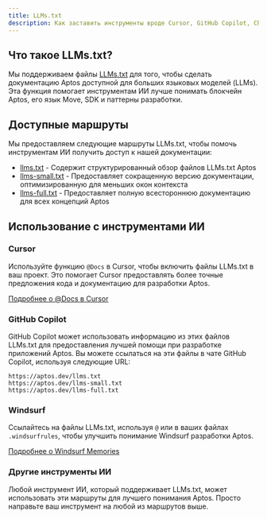 ```yaml
---
title: LLMs.txt
description: Как заставить инструменты вроде Cursor, GitHub Copilot, ChatGPT и Claude понимать документацию Aptos.
---
```


## Что такое LLMs.txt?

Мы поддерживаем файлы [LLMs.txt](https://llmstxt.org/) для того, чтобы сделать документацию Aptos доступной для больших языковых моделей (LLMs). Эта функция помогает инструментам ИИ лучше понимать блокчейн Aptos, его язык Move, SDK и паттерны разработки.

## Доступные маршруты

Мы предоставляем следующие маршруты LLMs.txt, чтобы помочь инструментам ИИ получить доступ к нашей документации:

- [llms.txt](/llms.txt) - Содержит структурированный обзор файлов LLMs.txt Aptos
- [llms-small.txt](/llms-small.txt) - Предоставляет сокращенную версию документации, оптимизированную для меньших окон контекста
- [llms-full.txt](/llms-full.txt) - Предоставляет полную всестороннюю документацию для всех концепций Aptos

## Использование с инструментами ИИ

### Cursor

Используйте функцию `@Docs` в Cursor, чтобы включить файлы LLMs.txt в ваш проект. Это помогает Cursor предоставлять более точные предложения кода и документацию для разработки Aptos.

[Подробнее о @Docs в Cursor](https://docs.cursor.com/context/@-symbols/@-docs)

### GitHub Copilot

GitHub Copilot может использовать информацию из этих файлов LLMs.txt для предоставления лучшей помощи при разработке приложений Aptos. Вы можете ссылаться на эти файлы в чате GitHub Copilot, используя следующие URL:

```
https://aptos.dev/llms.txt
https://aptos.dev/llms-small.txt
https://aptos.dev/llms-full.txt
```

### Windsurf

Ссылайтесь на файлы LLMs.txt, используя `@` или в ваших файлах `.windsurfrules`, чтобы улучшить понимание Windsurf разработки Aptos.

[Подробнее о Windsurf Memories](https://docs.codeium.com/windsurf/memories#memories-and-rules)

### Другие инструменты ИИ

Любой инструмент ИИ, который поддерживает LLMs.txt, может использовать эти маршруты для лучшего понимания Aptos. Просто направьте ваш инструмент на любой из маршрутов выше.
